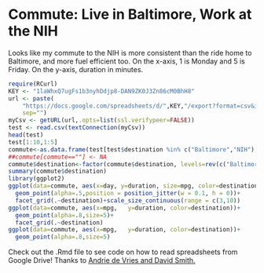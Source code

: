 Commute:  Live in Baltimore, Work at the NIH
========================================================

Looks like my commute to the NIH is more consistent than the ride home to Baltimore, and more fuel efficient too.  On the x-axis, 1 is Monday and 5 is Friday.  On the y-axis, duration in minutes.

```r
require(RCurl)
KEY <- "1laWhxQ7ugFs1b3nyhDdjp8-DAN9ZK0J3Zn86cM0BhH8"
url <- paste(
    "https://docs.google.com/spreadsheets/d/",KEY,"/export?format=csv&id=",KEY,
    sep="")
myCsv <- getURL(url,.opts=list(ssl.verifypeer=FALSE))
test <- read.csv(textConnection(myCsv))
head(test)
test[1:10,1:5]
commute<-as.data.frame(test[test$destination %in% c("Baltimore","NIH"),])
##commute[commute==""] <- NA
commute$destination<-factor(commute$destination, levels=rev(c("Baltimore","NIH")))
summary(commute$destination)
library(ggplot2)
ggplot(data=commute, aes(x=day, y=duration, size=mpg, color=destination))+
  geom_point(alpha=.5,position = position_jitter(w = 0.1, h = 0))+
  facet_grid(.~destination)+scale_size_continuous(range = c(3,10))
ggplot(data=commute, aes(x=mpg,   y=duration, color=destination))+
  geom_point(alpha=.8,size=5)+
  facet_grid(.~destination)
ggplot(data=commute, aes(x=mpg,   y=duration, color=destination))+
  geom_point(alpha=.8,size=5)
```



Check out the .Rmd file to see code on how to read spreadsheets from Google Drive!  Thanks to [Andrie de Vries and David Smith.](http://blog.revolutionanalytics.com/2014/06/reading-data-from-the-new-version-of-google-spreadsheets.html
)